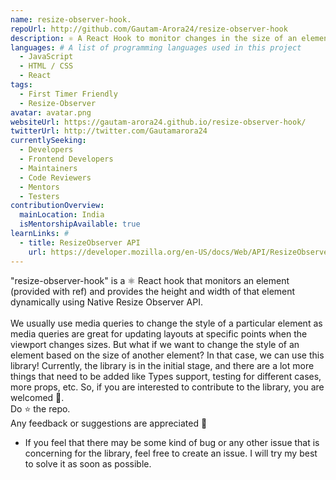 ```yaml
---
name: resize-observer-hook.
repoUrl: http://github.com/Gautam-Arora24/resize-observer-hook
description: ⚛️ A React Hook to monitor changes in the size of an element using native ResizeObserver API 🔍
languages: # A list of programming languages used in this project
  - JavaScript
  - HTML / CSS
  - React
tags:
  - First Timer Friendly
  - Resize-Observer
avatar: avatar.png
websiteUrl: https://gautam-arora24.github.io/resize-observer-hook/
twitterUrl: http://twitter.com/Gautamarora24
currentlySeeking:
  - Developers
  - Frontend Developers
  - Maintainers
  - Code Reviewers
  - Mentors
  - Testers
contributionOverview:
  mainLocation: India
  isMentorshipAvailable: true
learnLinks: #
  - title: ResizeObserver API
    url: https://developer.mozilla.org/en-US/docs/Web/API/ResizeObserverEntry
---
```


<!-- Divide your content into sections using our handy shortcodes. Each section is optional -->

<Overview>
"resize-observer-hook" is a ⚛️ React hook that monitors an element (provided with ref) and provides the height and width of that element dynamically using Native Resize Observer API.
<br/>
<br/>
We usually use media queries to change the style of a particular element as media queries are great for updating layouts at specific points when the viewport changes sizes. But what if we want to change the style of an element based on the size of another element? In that case, we can use this library!
Currently, the library is in the initial stage, and there are a lot more things that need to be added like Types support, testing for different cases, more props, etc. So, if you are interested to contribute to the library, you are welcomed 🙂.
<br/>Do ⭐️ the repo.
<br/>
Any feedback or suggestions are appreciated 👋

</Overview>

<Contributing>

- If you feel that there may be some kind of bug or any other issue that is concerning for the library, feel free to create an issue. I will try my best to solve it as soon as possible.

</Contributing>
